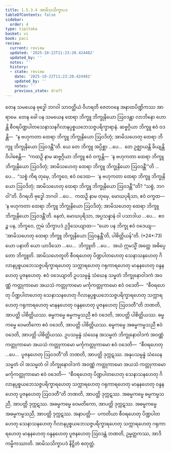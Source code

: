 ```yaml
---
title: 1.5.3.4 အာမိသသိက္ခာပဒ
tableOfContents: false
sidebar:
  order: 4
type: tipitaka
basket: vi
book: paci
review:
  current: review
  updated: '2025-10-22T11:23:20.424482'
  updated_by: ''
  notes: ''
  history:
  - state: review
    date: '2025-10-22T11:23:20.424482'
    updated_by: ''
    notes: ''
    previous_state: draft
---
```



<ReviewStatus review={frontmatter.review} showDetails={true} />

<HypothesisAnnotation frontmatter={frontmatter} />

<DynamicBreadcrumb />

<Division number="164" book="paci" e="ch" v="2" p="81">

<Paragraph number="548" book="paci">
တေန သမယေန ဗုဒ္ဓေါ ဘဂဝါ သာဝတ္ထိယံ ဝိဟရတိ ဇေတဝနေ အနာထပိဏ္ဍိကဿ အာရာမေ. တေန ခေါ ပန သမယေန ထေရာ ဘိက္ခူ ဘိက္ခုနိယော ဩဝဒန္တာ လာဘိနော ဟောန္တိ စီဝရပိဏ္ဍပါတသေနာသနဂိလာနပ္ပစ္စယဘေသဇ္ဇပရိက္ခာရာနံ. ဆဗ္ဗဂ္ဂိယာ ဘိက္ခူ ဧဝံ ဝဒန္တိ—  “န ဗဟုကတာ ထေရာ ဘိက္ခူ ဘိက္ခုနိယော ဩဝဒိတုံ; အာမိသဟေတု ထေရာ ဘိက္ခူ ဘိက္ခုနိယော ဩဝဒန္တီ”တိ.
</Paragraph>

<Paragraph number="549" book="paci">
ယေ တေ ဘိက္ခူ အပ္ပိစ္ဆာ …ပေ…  တေ ဥဇ္ဈာယန္တိ ခိယျန္တိ ဝိပါစေန္တိ—  “ကထဉှိ နာမ ဆဗ္ဗဂ္ဂိယာ ဘိက္ခူ ဧဝံ ဝက္ခန္တိ—  ‘န ဗဟုကတာ ထေရာ ဘိက္ခူ ဘိက္ခုနိယော ဩဝဒိတုံ; အာမိသဟေတု ထေရာ ဘိက္ခူ ဘိက္ခုနိယော ဩဝဒန္တီ’”တိ …ပေ…  “သစ္စံ ကိရ တုမှေ, ဘိက္ခဝေ, ဧဝံ ဝဒေထ—  ‘န ဗဟုကတာ ထေရာ ဘိက္ခူ ဘိက္ခုနိယော ဩဝဒိတုံ; အာမိသဟေတု ထေရာ ဘိက္ခူ ဘိက္ခုနိယော ဩဝဒန္တီ’”တိ? “သစ္စံ, ဘဂဝါ”တိ. ဝိဂရဟိ ဗုဒ္ဓေါ ဘဂဝါ …ပေ…  ကထဉှိ နာမ တုမှေ, မောဃပုရိသာ, ဧဝံ ဝက္ခထ—  ‘န ဗဟုကတာ ထေရာ ဘိက္ခူ ဘိက္ခုနိယော ဩဝဒိတုံ; အာမိသဟေတု ထေရာ ဘိက္ခူ ဘိက္ခုနိယော ဩဝဒန္တီ’တိ. နေတံ, မောဃပုရိသာ, အပ္ပသန္နာနံ ဝါ ပသာဒါယ …ပေ…  ဧဝဉ္စ ပန, ဘိက္ခဝေ, ဣမံ သိက္ခာပဒံ ဥဒ္ဒိသေယျာထ—
</Paragraph>

</Division>
<Division number="165" book="paci" e="ch" v="2" p="81">

<Paragraph number="550" book="paci">
<Emphasis>“ယော ပန ဘိက္ခု ဧဝံ ဝဒေယျ—  ‘အာမိသဟေတု ထေရာ ဘိက္ခူ ဘိက္ခုနိယော ဩဝန္ဒန္တီ’တိ, ပါစိတ္တိယန်”</Emphasis>တိ. (*24*:<Emphasis>73</Emphasis>)
</Paragraph>

</Division>
<Division number="166" book="paci" e="ch" v="2" p="82">

<Paragraph number="551" book="paci">
<Emphasis>ယော ပနာ</Emphasis>တိ ယော ယာဒိသော …ပေ…  <Emphasis>ဘိက္ခူ</Emphasis>တိ …ပေ…  အယံ ဣမသ္မိံ အတ္ထေ အဓိပ္ပေတော ဘိက္ခူတိ.
</Paragraph>

<Paragraph number="552" book="paci">
<Emphasis>အာမိသဟေတူ</Emphasis>တိ စီဝရဟေတု ပိဏ္ဍပါတဟေတု သေနာသနဟေတု ဂိလာနပ္ပစ္စယဘေသဇ္ဇပရိက္ခာရဟေတု သက္ကာရဟေတု ဂရုကာရဟေတု မာနနဟေတု ဝန္ဒနဟေတု ပူဇနဟေတု.
</Paragraph>

<Paragraph number="553" book="paci">
<Emphasis>ဧဝံ ဝဒေယျာ</Emphasis>တိ ဥပသမ္ပန္နံ သံဃေန သမ္မတံ ဘိက္ခုနောဝါဒကံ အဝဏ္ဏံ ကတ္တုကာမော အယသံ ကတ္တုကာမော မင်္ကုကတ္တုကာမော ဧဝံ ဝဒေတိ—  “စီဝရဟေတု ပိဏ္ဍပါတဟေတု သေနာသနဟေတု ဂိလာနပ္ပစ္စယဘေသဇ္ဇပရိက္ခာရဟေတု သက္ကာရဟေတု ဂရုကာရဟေတု မာနနဟေတု ဝန္ဒနဟေတု ပူဇနဟေတု ဩဝဒတီ”တိ ဘဏတိ, အာပတ္တိ ပါစိတ္တိယဿ.
</Paragraph>

</Division>
<Division number="167" book="paci" e="ch" v="2" p="82">

<Paragraph number="554" book="paci">
ဓမ္မကမ္မေ ဓမ္မကမ္မသညီ ဧဝံ ဝဒေတိ, အာပတ္တိ ပါစိတ္တိယဿ. ဓမ္မကမ္မေ ဝေမတိကော ဧဝံ ဝဒေတိ, အာပတ္တိ ပါစိတ္တိယဿ. ဓမ္မကမ္မေ အဓမ္မကမ္မသညီ ဧဝံ ဝဒေတိ, အာပတ္တိ ပါစိတ္တိယဿ.
</Paragraph>

<Paragraph number="555" book="paci">
ဥပသမ္ပန္နံ သံဃေန အသမ္မတံ ဘိက္ခုနောဝါဒကံ အဝဏ္ဏံ ကတ္တုကာမော အယသံ ကတ္တုကာမော မင်္ကုကတ္တုကာမော ဧဝံ ဝဒေတိ—  “စီဝရဟေတု …ပေ…  ပူဇနဟေတု ဩဝဒတီ”တိ ဘဏတိ, အာပတ္တိ ဒုက္ကဋဿ. အနုပသမ္ပန္နံ သံဃေန သမ္မတံ ဝါ အသမ္မတံ ဝါ ဘိက္ခုနောဝါဒကံ အဝဏ္ဏံ ကတ္တုကာမော အယသံ ကတ္တုကာမော မင်္ကုကတ္တုကာမော ဧဝံ ဝဒေတိ—  “စီဝရဟေတု ပိဏ္ဍပါတဟေတု သေနာသနဟေတု ဂိလာနပ္ပစ္စယဘေသဇ္ဇပရိက္ခာရဟေတု သက္ကာရဟေတု ဂရုကာရဟေတု မာနနဟေတု ဝန္ဒနဟေတု ပူဇနဟေတု ဩဝဒတီ”တိ ဘဏတိ, အာပတ္တိ ဒုက္ကဋဿ. အဓမ္မကမ္မေ ဓမ္မကမ္မသညီ, အာပတ္တိ ဒုက္ကဋဿ. အဓမ္မကမ္မေ ဝေမတိကော, အာပတ္တိ ဒုက္ကဋဿ. အဓမ္မကမ္မေ အဓမ္မကမ္မသညီ, အာပတ္တိ ဒုက္ကဋဿ.
</Paragraph>

</Division>
<Division number="168" book="paci" e="ch" v="2" p="82">

<Paragraph number="556" book="paci">
အနာပတ္တိ—  ပကတိယာ စီဝရဟေတု ပိဏ္ဍပါတဟေတု သေနာသနဟေတု ဂိလာနပ္ပစ္စယဘေသဇ္ဇပရိက္ခာရဟေတု သက္ကာရဟေတု ဂရုကာရဟေတု မာနနဟေတု ဝန္ဒနဟေတု ပူဇနဟေတု ဩဝဒန္တံ ဘဏတိ, ဥမ္မတ္တကဿ, အာဒိကမ္မိကဿာတိ.

</Paragraph>
</Division>

<Paragraph number="557" type="center" book="paci">
အာမိသသိက္ခာပဒံ နိဋ္ဌိတံ စတုတ္ထံ.
</Paragraph>